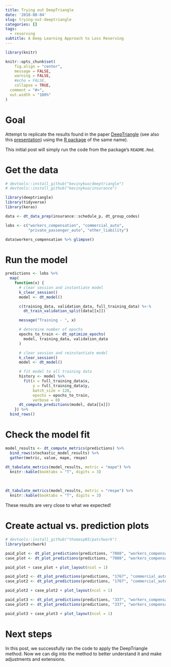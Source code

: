 ```yaml
---
title: Trying out DeepTriangle
date: '2018-08-04'
slug: trying-out-deeptriangle
categories: []
tags:
  - reserving
subtitle: A Deep Learning Approach to Loss Reserving
---
```


```r

library(knitr)

knitr::opts_chunk$set(
	fig.align = "center",
	message = FALSE,
	warning = FALSE,
	#echo = FALSE,
	collapse = TRUE,
  comment = "#>",
  out.width = "100%"
)

```

# Goal

Attempt to replicate the results found in the paper [DeepTriangle](https://arxiv.org/abs/1804.09253) (see also this [presentation](http://ibnr.netlify.com)) using the [R package](https://github.com/kevinykuo/deeptriangle) of the same name).

This initial post will simply run the code from the package's `README.Rmd`.

<!--more-->
# Get the data

```r
# devtools::install_github("kevinykuo/deeptriangle")
# devtools::install_github("kevinykuo/insurance")

library(deeptriangle)
library(tidyverse)
library(keras)

data <- dt_data_prep(insurance::schedule_p, dt_group_codes)

lobs <- c("workers_compensation", "commercial_auto",
          "private_passenger_auto", "other_liability")

data$workers_compensation %>% glimpse()

```

# Run the model

```r
predictions <- lobs %>%
  map(
    function(x) {
      # clear session and instantiate model
      k_clear_session()
      model <- dt_model()

      c(training_data, validation_data, full_training_data) %<-%
        dt_train_validation_split(data[[x]])

      message("Training - ", x)

      # determine number of epochs
      epochs_to_train <- dt_optimize_epochs(
        model, training_data, validation_data
      )

      # clear session and reinstantiate model
      k_clear_session()
      model <- dt_model()

      # fit model to all training data
      history <- model %>%
        fit(x = full_training_data$x,
            y = full_training_data$y,
            batch_size = 128,
            epochs = epochs_to_train,
            verbose = 0)
      dt_compute_predictions(model, data[[x]])
    }) %>%
  bind_rows()

```

# Check the model fit

```r
model_results <- dt_compute_metrics(predictions) %>%
  bind_rows(stochastic_model_results) %>%
  gather(metric, value, mape, rmspe)

```

```r
dt_tabulate_metrics(model_results, metric = "mape") %>%
  knitr::kable(booktabs = "T", digits = 3)

```
<br>
```r
dt_tabulate_metrics(model_results, metric = "rmspe") %>%
  knitr::kable(booktabs = "T", digits = 3)

```

These results are very close to what we expected!

# Create actual vs. prediction plots

```r
# devtools::install_github("thomasp85/patchwork")
library(patchwork)

paid_plot <- dt_plot_predictions(predictions, "7080", "workers_compensation", "paid_loss")
case_plot <- dt_plot_predictions(predictions, "7080", "workers_compensation", "claims_outstanding")

paid_plot + case_plot + plot_layout(ncol = 1)

```


```r
paid_plot2 <- dt_plot_predictions(predictions, "1767", "commercial_auto", "paid_loss")
case_plot2 <- dt_plot_predictions(predictions, "1767", "commercial_auto", "claims_outstanding")

paid_plot2 + case_plot2 + plot_layout(ncol = 1)

```


```r
paid_plot3 <- dt_plot_predictions(predictions, "337", "workers_compensation", "paid_loss")
case_plot3 <- dt_plot_predictions(predictions, "337", "workers_compensation", "claims_outstanding")

paid_plot3 + case_plot3 + plot_layout(ncol = 1)

```

# Next steps

In this post, we successfully ran the code to apply the DeepTriangle method. Now we can dig into the method to better understand it and make adjustments and extensions.
